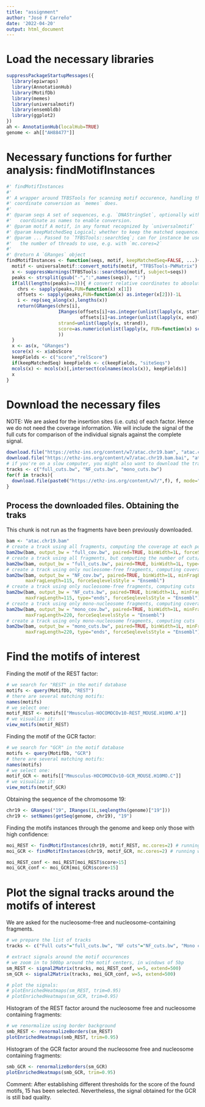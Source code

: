 ---
title: "assignment"
author: "José F Carreño"
date: '2022-04-20'
output: html_document
---

# Load the necessary libraries

```{r}
suppressPackageStartupMessages({
  library(epiwraps)
  library(AnnotationHub)
  library(MotifDb)
  library(memes)
  library(universalmotif)
  library(ensembldb)
  library(ggplot2)
})
ah <- AnnotationHub(localHub=TRUE)
genome <- ah[["AH88477"]]
```

# Necessary functions for further analysis: findMotifInstances

```{r}
#' findMotifInstances
#'
#' A wrapper around TFBSTools for scanning motif occurence, handling the 
#' coordinate conversion as `memes` does.
#' 
#' @param seqs A set of sequences, e.g. `DNAStringSet`, optionally with 
#'   coordinate as names to enable conversion.
#' @param motif A motif, in any format recognized by `universalmotif`
#' @param keepMatchedSeq Logical; whether to keep the matched sequence.
#' @param ... Passed to `TFBSTools::searchSeq`; can for instance be used to set
#'   the number of threads to use, e.g. with `mc.cores=2`
#'
#' @return A `GRanges` object
findMotifInstances <- function(seqs, motif, keepMatchedSeq=FALSE, ...){
  motif <- universalmotif::convert_motifs(motif, "TFBSTools-PWMatrix")
  x <- suppressWarnings(TFBSTools::searchSeq(motif, subject=seqs))
  peaks <- strsplit(gsub("-",":",names(seqs)), ":")
  if(all(lengths(peaks)==3)){ # convert relative coordinates to absolute
    chrs <- sapply(peaks,FUN=function(x) x[1])
    offsets <- sapply(peaks,FUN=function(x) as.integer(x[2]))-1L
    i <- rep(seq_along(x),lengths(x))
    return(GRanges(chrs[i], 
                   IRanges(offsets[i]+as.integer(unlist(lapply(x, start))),
                           offsets[i]+as.integer(unlist(lapply(x, end)))),
                   strand=unlist(lapply(x, strand)),
                   score=as.numeric(unlist(lapply(x, FUN=function(x) score(x))))
                   ))
  }
  x <- as(x, "GRanges")
  score(x) <- x$absScore
  keepFields <- c("score","relScore")
  if(keepMatchedSeq) keepFields <- c(keepFields, "siteSeqs")
  mcols(x) <- mcols(x)[,intersect(colnames(mcols(x)), keepFields)]
  x
}
```


# Download the necessary files

NOTE: We are asked for the insertion sites (i.e. cuts) of each factor. Hence we do not need the coverage information. We will include the signal of the full cuts for comparison of the individual signals against the complete signal.

```{r, eval=FALSE}
download.file("https://ethz-ins.org/content/w7/atac.chr19.bam", "atac.chr19.bam", mode="wb")
download.file("https://ethz-ins.org/content/w7/atac.chr19.bam.bai", "atac.chr19.bam.bai", mode="wb")
# if you're on a slow computer, you might also want to download the tracks that we're generating below:
tracks <- c("full_cuts.bw", "NF_cuts.bw", "mono_cuts.bw")
for(f in tracks){
  download.file(paste0("https://ethz-ins.org/content/w7/",f), f, mode="wb")
}
```

## Process the downloaded files. Obtaining the traks

This chunk is not run as the fragments have been previously downloaded.

```{r, eval=FALSE}
bam <- "atac.chr19.bam"
# create a track using all fragments, computing the coverage at each position (and force Ensembl naming)
bam2bw(bam, output_bw = "full_cov.bw", paired=TRUE, binWidth=1L, forceSeqlevelsStyle = "Ensembl")
# create a track using all fragments, but computing the number of cuts/insertion sites at each position
bam2bw(bam, output_bw = "full_cuts.bw", paired=TRUE, binWidth=1L, type="ends", forceSeqlevelsStyle = "Ensembl")
# create a track using only nucleosome-free fragments, computing coverage
bam2bw(bam, output_bw = "NF_cov.bw", paired=TRUE, binWidth=1L, minFragLength=30, 
       maxFragLength=115, forceSeqlevelsStyle = "Ensembl")
# create a track using only nucleosome-free fragments, computing cuts
bam2bw(bam, output_bw = "NF_cuts.bw", paired=TRUE, binWidth=1L, minFragLength=30,
       maxFragLength=115, type="ends", forceSeqlevelsStyle = "Ensembl")
# create a track using only mono-nucleosome fragments, computing coverage
bam2bw(bam, output_bw = "mono_cov.bw", paired=TRUE, binWidth=1L, minFragLength=130,
       maxFragLength=220, forceSeqlevelsStyle = "Ensembl")
# create a track using only mono-nucleosome fragments, computing cuts
bam2bw(bam, output_bw = "mono_cuts.bw", paired=TRUE, binWidth=1L, minFragLength=130,
       maxFragLength=220, type="ends", forceSeqlevelsStyle = "Ensembl")
```


# Find the motifs of interest

Finding the motif of the REST factor:

```{r}
# we search for "REST" in the motif database
motifs <- query(MotifDb, "REST")
# there are several matching motifs:
names(motifs)
# we select one:
motif_REST <- motifs[["Mmusculus-HOCOMOCOv10-REST_MOUSE.H10MO.A"]]
# we visualize it:
view_motifs(motif_REST)
```

Finding the motif of the GCR factor:

```{r}
# we search for "GCR" in the motif database
motifs <- query(MotifDb, "GCR")
# there are several matching motifs:
names(motifs)
# we select one:
motif_GCR <- motifs[["Mmusculus-HOCOMOCOv10-GCR_MOUSE.H10MO.C"]]
# we visualize it:
view_motifs(motif_GCR)
```

Obtaining the sequence of the chromosome 19:

```{r}
chr19 <- GRanges("19", IRanges(1L,seqlengths(genome)["19"]))
chr19 <- setNames(getSeq(genome, chr19), "19")
```

Finding the motifs instances through the genome and keep only those with high confidence:

```{r}
moi_REST <- findMotifInstances(chr19, motif_REST, mc.cores=2) # running with 2 threads
moi_GCR <- findMotifInstances(chr19, motif_GCR, mc.cores=2) # running with 2 threads

moi_REST_conf <- moi_REST[moi_REST$score>15]
moi_GCR_conf <- moi_GCR[moi_GCR$score>15]
```

# Plot the signal tracks around the motifs of interest

We are asked for the nucleosome-free and nucleosome-containing fragments.

```{r}
# we prepare the list of tracks
tracks <- c("Full cuts"="full_cuts.bw", "NF cuts"="NF_cuts.bw", "Mono cuts"="mono_cuts.bw")

# extract signals around the motif occurences
# we zoom in to 500bp around the motif centers, in windows of 5bp
sm_REST <- signal2Matrix(tracks, moi_REST_conf, w=5, extend=500)
sm_GCR <- signal2Matrix(tracks, moi_GCR_conf, w=5, extend=500)

# plot the signals:
# plotEnrichedHeatmaps(sm_REST, trim=0.95)
# plotEnrichedHeatmaps(sm_GCR, trim=0.95)
```

Histogram of the REST factor around the nucleosome free and nucleosome containing fragments:

```{r}
# we renormalize using border background
smb_REST <- renormalizeBorders(sm_REST)
plotEnrichedHeatmaps(smb_REST, trim=0.95)
```

Histogram of the GCR factor around the nucleosome free and nucleosome containing fragments:

```{r}
smb_GCR <- renormalizeBorders(sm_GCR)
plotEnrichedHeatmaps(smb_GCR, trim=0.95)
```
Comment: After establishing different thresholds for the score of the found motifs, 15 has been selected. Nevertheless, the signal obtained for the GCR is still bad quality. 